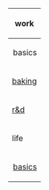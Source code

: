 {| class="wikitable"
!colspan="2" | work
|-
| style="text-align:right;" | basics
| [[tax]], [[accounting]], [[purchase]], [[marketing]]
|-
| [[baking]]
| '''[[baguette]]''', [[ciabatta]], [[focaccia]], [[brioche]], [[gugelhupf]]
|-
| [[r&d]]
| [[benchmarking]], [[coffee]] 
|-
!colspan="2" | life
|-
| style="text-align:right;" | [[basics]]
| [[food]], [[health]], [[english]], [[japanese]], [[travel]], [[todo]]
|}

